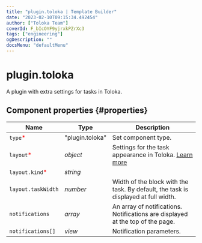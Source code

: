 ```yaml
---
title: "plugin.toloka | Template Builder"
date: "2023-02-10T09:15:34.492454"
author: ["Toloka Team"]
coverId: F_bIcOYF9yjrxkPZrXc3
tags: ["engineering"]
ogDescription: ""
docsMenu: "defaultMenu"
---
```



# plugin.toloka

A plugin with extra settings for tasks in Toloka.

## Component properties {#properties}

**Name** | **Type** | **Description**
----- | ----- | -----
`type`<span style="color: red">\*</span> | "plugin.toloka" | Set component type.
`layout`<span style="color: red">\*</span> | _object_ | Settings for the task appearance in Toloka. [Learn more](/docs-new/template-builder/operations/set-plugin-toloka)
`layout.kind`<span style="color: red">\*</span> | _string_ | <PluginTolokaTable1/>
`layout.taskWidth` | _number_ | Width of the block with the task. By default, the task is displayed at full width.
`notifications` | _array_ | An array of notifications. Notifications are displayed at the top of the page.
`notifications[]` | _view_ | Notification parameters.
